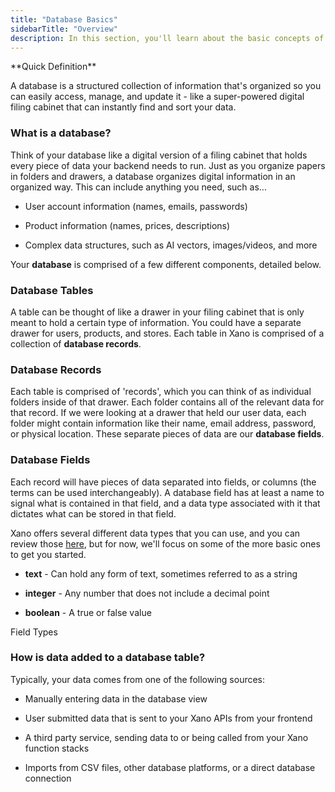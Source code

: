 ```yaml
---
title: "Database Basics"
sidebarTitle: "Overview"
description: In this section, you'll learn about the basic concepts of what a database is, and how it works.
---
```


<Info>
**Quick Definition**

A database is a structured collection of information that's organized so you can easily access, manage, and update it - like a super-powered digital filing cabinet that can instantly find and sort your data.

</Info>

### What is a database?

Think of your database like a digital version of a filing cabinet that holds every piece of data your backend needs to run. Just as you organize papers in folders and drawers, a database organizes digital information in an organized way. This can include anything you need, such as...

* User account information (names, emails, passwords)

* Product information (names, prices, descriptions)

* Complex data structures, such as AI vectors, images/videos, and more

Your **database** is comprised of a few different components, detailed below.

### Database Tables

A table can be thought of like a drawer in your filing cabinet that is only meant to hold a certain type of information. You could have a separate drawer for users, products, and stores. Each table in Xano is comprised of a collection of **database records**.

### Database Records

Each table is comprised of 'records', which you can think of as individual folders inside of that drawer. Each folder contains all of the relevant data for that record. If we were looking at a drawer that held our user data, each folder might contain information like their name, email address, password, or physical location. These separate pieces of data are our **database fields**.

### Database Fields

Each record will have pieces of data separated into fields, or columns (the terms can be used interchangeably). A database field has at least a name to signal what is contained in that field, and a data type associated with it that dictates what can be stored in that field.

Xano offers several different data types that you can use, and you can review those [here](/the-database/database-basics/field-types), but for now, we'll focus on some of the more basic ones to get you started.

* **text** - Can hold any form of text, sometimes referred to as a string

* **integer** - Any number that does not include a decimal point

* **boolean** - A true or false value

<Card href="/the-database/database-basics/field-types">
    Field Types
</Card>

### How is data added to a database table?

Typically, your data comes from one of the following sources:

* Manually entering data in the database view

* User submitted data that is sent to your Xano APIs from your frontend

* A third party service, sending data to or being called from your Xano function stacks

* Imports from CSV files, other database platforms, or a direct database connection